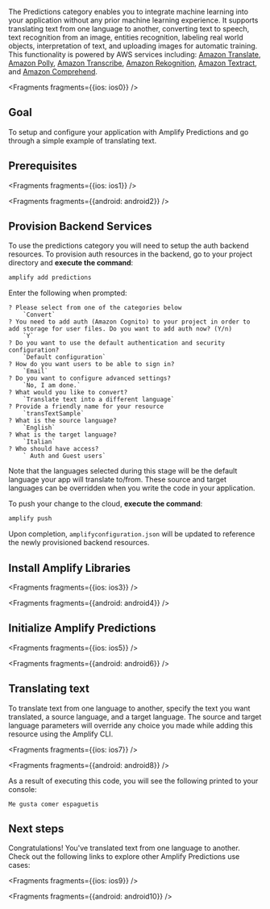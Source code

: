 The Predictions category enables you to integrate machine learning into your application without any prior machine learning experience. It supports translating text from one language to another, converting text to speech, text recognition from an image, entities recognition, labeling real world objects, interpretation of text, and uploading images for automatic training. This functionality is powered by AWS services including: [Amazon Translate](https://docs.aws.amazon.com/translate/latest/dg/what-is.html), [Amazon Polly](https://docs.aws.amazon.com/polly/latest/dg/what-is.html), [Amazon Transcribe](https://docs.aws.amazon.com/transcribe/latest/dg/what-is-transcribe.html), [Amazon Rekognition](https://docs.aws.amazon.com/rekognition/latest/dg/what-is.html), [Amazon Textract](https://docs.aws.amazon.com/textract/latest/dg/what-is.html), and [Amazon Comprehend](https://docs.aws.amazon.com/comprehend/latest/dg/what-is.html).


<Fragments fragments={{ios: ios0}} />

## Goal

To setup and configure your application with Amplify Predictions and go through a simple example of translating text.

## Prerequisites


<Fragments fragments={{ios: ios1}} />


<Fragments fragments={{android: android2}} />

## Provision Backend Services

To use the predictions category you will need to setup the auth backend resources.  To provision auth resources in the backend, go to your project directory and **execute the command**:

```bash
amplify add predictions
```

Enter the following when prompted:

```console
? Please select from one of the categories below
    `Convert`
? You need to add auth (Amazon Cognito) to your project in order to add storage for user files. Do you want to add auth now? (Y/n) 
    `Y`
? Do you want to use the default authentication and security configuration?
    `Default configuration`
? How do you want users to be able to sign in?
    `Email`
? Do you want to configure advanced settings?
    `No, I am done.`
? What would you like to convert?
    `Translate text into a different language`
? Provide a friendly name for your resource
    `transTextSample`
? What is the source language?
    `English`
? What is the target language?
    `Italian`
? Who should have access?
    ` Auth and Guest users`
```

Note that the languages selected during this stage will be the default language your app will translate to/from. These source and target languages can be overridden when you write the code in your application.

To push your change to the cloud, **execute the command**:

```bash
amplify push
```

Upon completion, `amplifyconfiguration.json` will be updated to reference the newly provisioned backend resources.

## Install Amplify Libraries


<Fragments fragments={{ios: ios3}} />


<Fragments fragments={{android: android4}} />

## Initialize Amplify Predictions


<Fragments fragments={{ios: ios5}} />


<Fragments fragments={{android: android6}} />

## Translating text

To translate text from one language to another, specify the text you want translated, a source language, and a target language. The source and target language parameters will override any choice you made while adding this resource using the Amplify CLI.


<Fragments fragments={{ios: ios7}} />


<Fragments fragments={{android: android8}} />

As a result of executing this code, you will see the following printed to your console:

```console
Me gusta comer espaguetis
```

## Next steps

Congratulations! You've translated text from one language to another. Check out the following links to explore other Amplify Predictions use cases:


<Fragments fragments={{ios: ios9}} />


<Fragments fragments={{android: android10}} />
